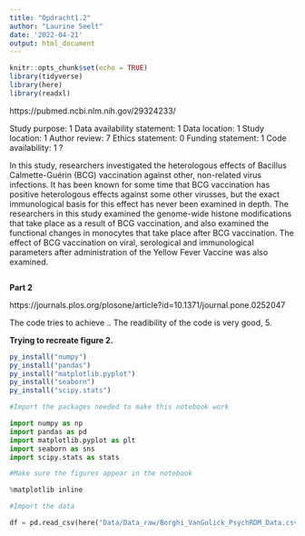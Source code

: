 ```yaml
---
title: "Opdracht1.2"
author: "Laurine Seelt"
date: '2022-04-21'
output: html_document
---
```


```r
knitr::opts_chunk$set(echo = TRUE)
library(tidyverse)
library(here)
library(readxl)
```

https://pubmed.ncbi.nlm.nih.gov/29324233/

Study purpose: 1
Data availability statement: 1
Data location: 1
Study location: 1
Author review: 7
Ethics statement: 0
Funding statement: 1
Code availability: 1 ?

In this study, researchers investigated the heterologous effects of Bacillus Calmette-Guérin (BCG) vaccination against other, non-related virus infections. 
It has been known for some time that BCG vaccination has positive heterologous effects against some other virusses, but the exact immunological basis for this effect has never been examined in depth. The researchers in this study examined the genome-wide histone modifications that take place as a result of BCG vaccination, and also examined the functional changes in monocytes that take place after BCG vaccination. The effect of BCG vaccination on viral, serological and immunological parameters after administration of the Yellow Fever Vaccine was also examined.


```r

```

__Part 2__

https://journals.plos.org/plosone/article?id=10.1371/journal.pone.0252047

The code tries to achieve ..
The readibility of the code is very good, 5.

__Trying to recreate figure 2.__

```r
py_install("numpy")
py_install("pandas")
py_install("matplotlib.pyplot")
py_install("seaborn")
py_install("scipy.stats")
```


```python
#Import the packages needed to make this notebook work

import numpy as np
import pandas as pd
import matplotlib.pyplot as plt
import seaborn as sns
import scipy.stats as stats

#Make sure the figures appear in the notebook

%matplotlib inline

#Import the data

df = pd.read_csv(here("Data/Data_raw/Borghi_VanGulick_PsychRDM_Data.csv"))
```

